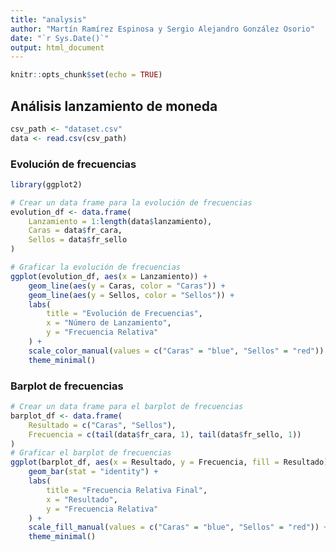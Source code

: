 ```yaml
---
title: "analysis"
author: "Martín Ramírez Espinosa y Sergio Alejandro González Osorio"
date: "`r Sys.Date()`"
output: html_document
---
```


```r
knitr::opts_chunk$set(echo = TRUE)
```

## Análisis lanzamiento de moneda
```r
csv_path <- "dataset.csv"
data <- read.csv(csv_path)
```

### Evolución de frecuencias
```r
library(ggplot2)

# Crear un data frame para la evolución de frecuencias
evolution_df <- data.frame(
    Lanzamiento = 1:length(data$lanzamiento),
    Caras = data$fr_cara,
    Sellos = data$fr_sello
)

# Graficar la evolución de frecuencias
ggplot(evolution_df, aes(x = Lanzamiento)) +
    geom_line(aes(y = Caras, color = "Caras")) +
    geom_line(aes(y = Sellos, color = "Sellos")) +
    labs(
        title = "Evolución de Frecuencias",
        x = "Número de Lanzamiento",
        y = "Frecuencia Relativa"
    ) +
    scale_color_manual(values = c("Caras" = "blue", "Sellos" = "red")) +
    theme_minimal()
```

### Barplot de frecuencias
```r
# Crear un data frame para el barplot de frecuencias
barplot_df <- data.frame(
    Resultado = c("Caras", "Sellos"),
    Frecuencia = c(tail(data$fr_cara, 1), tail(data$fr_sello, 1))
)
# Graficar el barplot de frecuencias
ggplot(barplot_df, aes(x = Resultado, y = Frecuencia, fill = Resultado)) +
    geom_bar(stat = "identity") +
    labs(
        title = "Frecuencia Relativa Final",
        x = "Resultado",
        y = "Frecuencia Relativa"
    ) +
    scale_fill_manual(values = c("Caras" = "blue", "Sellos" = "red")) +
    theme_minimal()
```